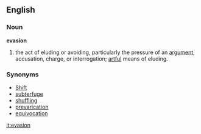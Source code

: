 == English ==
=== Noun ===
'''evasion'''
# the act of eluding or avoiding, particularly the pressure of an [[argument]], accusation, charge, or interrogation; [[artful]] means of eluding.
=== Synonyms ===
*[[Shift]]
*[[subterfuge]]
*[[shuffling]]
*[[prevarication]]
*[[equivocation]]

{{Webster}}

[[it:evasion]]